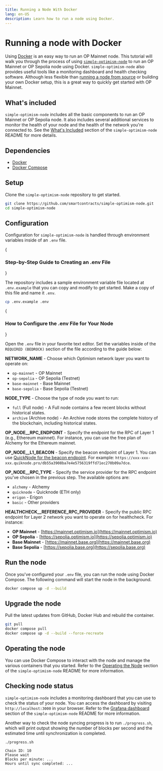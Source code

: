```yaml
---
title: Running a Node With Docker
lang: en-US
description: Learn how to run a node using Docker.
---
```



# Running a node with Docker

Using [Docker](https://docs.docker.com/engine/install/) is an easy way to run an OP Mainnet node.
This tutorial will walk you through the process of using [`simple-optimism-node`](https://github.com/smartcontracts/simple-optimism-node) to run an OP Mainnet or OP Sepolia node using Docker.
`simple-optimism-node` also provides useful tools like a monitoring dashboard and health checking software.
Although less flexible than [running a node from source](/operators/node-operators/tutorials/node-from-source) or building your own Docker setup, this is a great way to quickly get started with OP Mainnet.

## What's included

`simple-optimism-node` includes all the basic components to run an OP Mainnet or OP Sepolia node.
It also includes several additional services to monitor the health of your node and the health of the network you're connected to.
See the [What's Included](https://github.com/smartcontracts/simple-optimism-node#whats-included) section of the `simple-optimism-node` README for more details.

## Dependencies

*   [Docker](https://docs.docker.com/engine/install/)
*   [Docker Compose](https://docs.docker.com/compose/install/)

## Setup

Clone the `simple-optimism-node` repository to get started.

```bash
git clone https://github.com/smartcontracts/simple-optimism-node.git
cd simple-optimism-node
```

## Configuration

Configuration for `simple-optimism-node` is handled through environment variables inside of an `.env` file.

<Steps>
  {<h3>Step-by-Step Guide to Creating an .env File</h3>}

  The repository includes a sample environment variable file located at `.env.example` that you can copy and modify to get started. Make a copy of this file and name it `.env`.

  ```bash
  cp .env.example .env
  ```

  {<h3>How to Configure the .env File for Your Node</h3>}

  Open the `.env` file in your favorite text editor. Set the variables inside of the `REQUIRED (BEDROCK)` section of the file according to the guide below:

  **NETWORK_NAME** - Choose which Optimism network layer you want to operate on:

  *   `op-mainnet` - OP Mainnet
  *   `op-sepolia` - OP Sepolia (Testnet)
  *   `base-mainnet` - Base Mainnet
  *   `base-sepolia` - Base Sepolia (Testnet)

  **NODE_TYPE** - Choose the type of node you want to run:

  *   `full` (Full node) - A Full node contains a few recent blocks without historical states.
  *   `archive` (Archive node) - An Archive node stores the complete history of the blockchain, including historical states.

  **OP_NODE__RPC_ENDPOINT** - Specify the endpoint for the RPC of Layer 1 (e.g., Ethereum mainnet). For instance, you can use the free plan of Alchemy for the Ethereum mainnet.

  **OP_NODE__L1_BEACON** - Specify the beacon endpoint of Layer 1. You can use [QuickNode for the beacon endpoint](https://www.quicknode.com). For example: `https://xxx-xxx-xxx.quiknode.pro/db55a3908ba7e4e5756319ffd71ec270b09a7dce`.

  **OP_NODE__RPC_TYPE** - Specify the service provider for the RPC endpoint you've chosen in the previous step. The available options are:

  *   `alchemy` - Alchemy
  *   `quicknode` - Quicknode (ETH only)
  *   `erigon` - Erigon
  *   `basic` - Other providers

  **HEALTHCHECK__REFERENCE_RPC_PROVIDER** - Specify the public RPC endpoint for Layer 2 network you want to operate on for healthcheck. For instance:

  *   **OP Mainnet** - [https://mainnet.optimism.io](https://mainnet.optimism.io)
  *   **OP Sepolia** - [https://sepolia.optimism.io](https://sepolia.optimism.io)
  *   **Base Mainnet** - [https://mainnet.base.org](https://mainnet.base.org)
  *   **Base Sepolia** - [https://sepolia.base.org](https://sepolia.base.org)
</Steps>

## Run the node

Once you've configured your `.env` file, you can run the node using Docker Compose.
The following command will start the node in the background.

```bash
docker compose up -d --build
```

## Upgrade the node

Pull the latest updates from GitHub, Docker Hub and rebuild the container.

```bash
git pull
docker compose pull
docker compose up -d --build --force-recreate
```

## Operating the node

You can use Docker Compose to interact with the node and manage the various containers that you started.
Refer to the [Operating the Node](https://github.com/smartcontracts/simple-optimism-node#operating-the-node) section of the `simple-optimism-node` README for more information.

## Checking node status

`simple-optimism-node` includes a monitoring dashboard that you can use to check the status of your node.
You can access the dashboard by visiting `http://localhost:3000` in your browser.
Refer to the [Grafana dashboard](https://github.com/smartcontracts/simple-optimism-node#grafana-dashboard) section of the `simple-optimism-node` README for more information.

Another way to check the node syncing progress is to run `./progress.sh`, which will print output showing the number of blocks per second and the estimated time until synchronization is completed.

```
./progress.sh
```

```
Chain ID: 10
Please wait
Blocks per minute: ...
Hours until sync completed: ...
```
